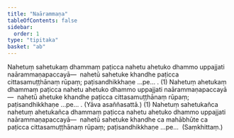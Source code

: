 ```yaml
---
title: "Naārammaṇa"
tableOfContents: false
sidebar:
  order: 1
type: "tipitaka"
basket: "ab"
---
```



<DynamicBreadcrumb />

<Division number="165">

<Paragraph number="456">
Nahetuṃ sahetukaṃ dhammaṃ paṭicca nahetu ahetuko dhammo uppajjati naārammaṇapaccayā—  nahetū sahetuke khandhe paṭicca cittasamuṭṭhānaṃ rūpaṃ; paṭisandhikkhaṇe …pe… . (1)
</Paragraph>

<Paragraph number="457">
Nahetuṃ ahetukaṃ dhammaṃ paṭicca nahetu ahetuko dhammo uppajjati naārammaṇapaccayā—  nahetū ahetuke khandhe paṭicca cittasamuṭṭhānaṃ rūpaṃ; paṭisandhikkhaṇe …pe… . (Yāva asaññasattā.) (1)
</Paragraph>

<Paragraph number="458">
Nahetuṃ sahetukañca nahetuṃ ahetukañca dhammaṃ paṭicca nahetu ahetuko dhammo uppajjati naārammaṇapaccayā—  nahetū sahetuke khandhe ca mahābhūte ca paṭicca cittasamuṭṭhānaṃ rūpaṃ; paṭisandhikkhaṇe …pe…  (Saṃkhittaṃ.)
</Paragraph>
</Division>